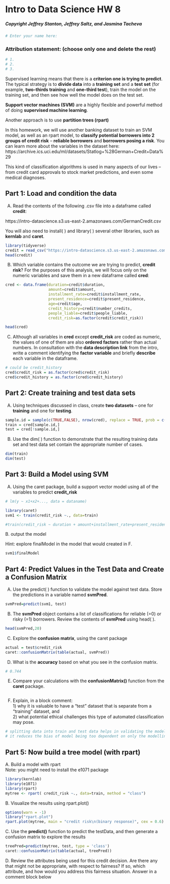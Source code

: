 # Intro to Data Science HW 8
##### Copyright Jeffrey Stanton, Jeffrey Saltz, and Jasmina Tacheva


```r
# Enter your name here: 
```

### Attribution statement: (choose only one and delete the rest)


```r
# 1. 
# 2. 
# 3. 
```

Supervised learning means that there is a **criterion one is trying to predict**. The typical strategy is to **divide data** into a **training set** and a **test set** (for example, **two-thirds training** and **one-third test**), train the model on the training set, and then see how well the model does on the test set. <br>

**Support vector machines (SVM)** are a highly flexible and powerful method of doing **supervised machine learning**.

Another approach is to use **partition trees (rpart)** 

In this homework, we will use another banking dataset to train an SVM model, as well as an rpart model, to **classify potential borrowers into 2 groups of credit risk** – **reliable borrowers** and **borrowers posing a risk**. You can learn more about the variables in the dataset here:<br> https://archive.ics.uci.edu/ml/datasets/Statlog+%28German+Credit+Data%29 <br>

This kind of classification algorithms is used in many aspects of our lives – from credit card approvals to stock market predictions, and even some medical diagnoses. <br>

## Part 1: Load and condition the data  

A.	Read the contents of the following .csv file into a dataframe called **credit**: <br>

https://intro-datascience.s3.us-east-2.amazonaws.com/GermanCredit.csv <br>

You will also need to install( ) and library( ) several other libraries, such as **kernlab** and **caret**.



```r
library(tidyverse)
credit = read_csv("https://intro-datascience.s3.us-east-2.amazonaws.com/GermanCredit.csv")
head(credit)
```

B.	Which variable contains the outcome we are trying to predict, **credit risk**? For the purposes of this analysis, we will focus only on the numeric variables and save them in a new dataframe called **cred**:


```r
cred <- data.frame(duration=credit$duration, 
                   amount=credit$amount, 
                   installment_rate=credit$installment_rate, 
                   present_residence=credit$present_residence, 
                   age=credit$age, 
                   credit_history=credit$number_credits, 
                   people_liable=credit$people_liable, 
                   credit_risk=as.factor(credit$credit_risk))

head(cred)
```

C.	Although all variables in **cred** except **credit_risk** are coded as numeric, the values of one of them are also **ordered factors** rather than actual numbers. In consultation with the **data description link** from the intro, write a comment identifying the **factor variable** and briefly **describe** each variable in the dataframe. 


```r
# could be credit_history
cred$credit_risk = as.factor(cred$credit_risk)
cred$credit_history = as.factor(cred$credit_history)

```

## Part 2: Create training and test data sets

A.	Using techniques discussed in class, create **two datasets** – one for **training** and one for **testing**.


```r
sample.id = sample(c(TRUE,FALSE), nrow(cred), replace = TRUE, prob = c(0.75, 0.25))
train = cred[sample.id,]
test = cred[!sample.id,]

```

B.	Use the dim( ) function to demonstrate that the resulting training data set and test data set contain the appropriate number of cases.


```r

dim(train)
dim(test)

```

## Part 3: Build a Model using SVM

A.	Using the caret package, build a support vector model using all of the variables to predict **credit_risk**


```r

# lm(y ~ x1+x2+..., data = dataname)

library(caret)
svm1 <- train(credit_risk ~., data=train)

#train(credit_risk ~ duration + amount+installment_rate+present_residence+age+credit_history+people_liable, data = train, method = "svmLinear", preProcess = c("center","scale"))
```

B. output the model

Hint: explore finalModel in the model that would created in F.


```r
svm1$finalModel
```

## Part 4: Predict Values in the Test Data and Create a Confusion Matrix

A.	Use the predict( ) function to validate the model against test data. Store the predictions in a variable named **svmPred**.


```r
svmPred=predict(svm1, test)
```

B.	The **svmPred** object contains a list of classifications for reliable (=0) or risky (=1) borrowers. Review the contents of **svmPred** using head( ).


```r
head(svmPred,20)
```

C.	Explore the **confusion matrix**, using the caret package


```r
actual = test$credit_risk
caret::confusionMatrix(table(actual, svmPred))

```

D.	What is the **accuracy** based on what you see in the confusion matrix. 


```r

# 0.744

```

E.	Compare your calculations with the **confusionMatrix()** function from the **caret** package.


```r

```

F.	Explain, in a block comment:<br> 1) why it is valuable to have a “test” dataset that is separate from a “training” dataset, and <br>2) what potential ethical challenges this type of automated classification may pose. 


```r
# splitting data into train and test data helps in validating the model so that it fits well on external data other than just the modelling data.
# it reduces the bias of model being too dependent on only the modelling dataset
```

## Part 5: Now build a tree model (with rpart)

A. Build a model with rpart
<br>
Note: you might need to install the e1071 package


```r
library(kernlab)
library(e1071)
library(rpart)
mytree <- rpart( credit_risk ~., data=train, method = "class")
```

B. Visualize the results using  rpart.plot()


```r
options(warn = -1)
library("rpart.plot")
rpart.plot(mytree, main = "credit risk\n(binary response)", cex = 0.6)

```

C. Use the **predict()** function to predict the testData, and then generate a confusion matrix to explore the results


```r
treePred=predict(mytree, test, type = 'class')
caret::confusionMatrix(table(actual, treePred))

```

D. Review the attributes being used for this credit decision. Are there any that might not be appropriate, with respect to fairness? If so, which attribute, and how would you address this fairness situation. Answer in a comment block below


```r

```
